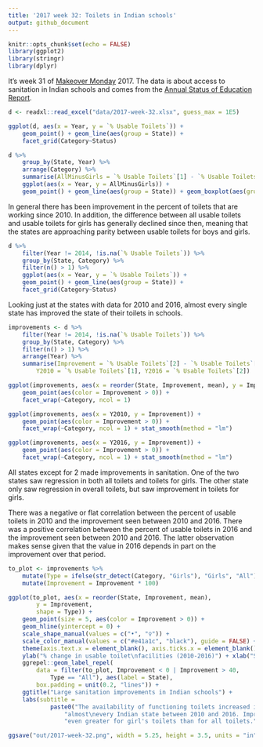 ```yaml
---
title: '2017 week 32: Toilets in Indian schools'
output: github_document
---
```


```r
knitr::opts_chunk$set(echo = FALSE)
library(ggplot2)
library(stringr)
library(dplyr)
```

It's week 31 of [Makeover Monday](http://www.makeovermonday.co.uk/data/) 2017. The data is about access to sanitation in Indian schools and comes from the [Annual Status of Education Report](http://www.asercentre.org/p/289.html). 

```r
d <- readxl::read_excel("data/2017-week-32.xlsx", guess_max = 1E5)

ggplot(d, aes(x = Year, y = `% Usable Toilets`)) + 
    geom_point() + geom_line(aes(group = State)) + 
    facet_grid(Category~Status)

d %>% 
    group_by(State, Year) %>% 
    arrange(Category) %>% 
    summarise(AllMinusGirls = `% Usable Toilets`[1] - `% Usable Toilets`[2]) %>% 
    ggplot(aes(x = Year, y = AllMinusGirls)) + 
    geom_point() + geom_line(aes(group = State)) + geom_boxplot(aes(group = Year))
```

In general there has been improvement in the percent of toilets that are working since 2010. In addition, the difference between all usable toilets and usable toilets for girls has generally declined since then, meaning that the states are approaching parity between usable toilets for boys and girls. 

```r
d %>% 
    filter(Year != 2014, !is.na(`% Usable Toilets`)) %>% 
    group_by(State, Category) %>% 
    filter(n() > 1) %>% 
    ggplot(aes(x = Year, y = `% Usable Toilets`)) + 
    geom_point() + geom_line(aes(group = State)) + 
    facet_grid(Category~Status)
```

Looking just at the states with data for 2010 and 2016, almost every single state has improved the state of their toilets in schools. 

```r
improvements <- d %>% 
    filter(Year != 2014, !is.na(`% Usable Toilets`)) %>% 
    group_by(State, Category) %>% 
    filter(n() > 1) %>% 
    arrange(Year) %>% 
    summarise(Improvement = `% Usable Toilets`[2] - `% Usable Toilets`[1], 
        Y2010 = `% Usable Toilets`[1], Y2016 = `% Usable Toilets`[2])  

ggplot(improvements, aes(x = reorder(State, Improvement, mean), y = Improvement)) + 
    geom_point(aes(color = Improvement > 0)) + 
    facet_wrap(~Category, ncol = 1) 

ggplot(improvements, aes(x = Y2010, y = Improvement)) + 
    geom_point(aes(color = Improvement > 0)) + 
    facet_wrap(~Category, ncol = 1) + stat_smooth(method = "lm")

ggplot(improvements, aes(x = Y2016, y = Improvement)) + 
    geom_point(aes(color = Improvement > 0)) + 
    facet_wrap(~Category, ncol = 1) + stat_smooth(method = "lm") 
```

All states except for 2 made improvements in sanitation. One of the two states saw regression in both all toilets and toilets for girls. The other state only saw regression in overall toilets, but saw improvement in toilets for girls. 

There was a negative or flat correlation between the percent of usable toilets in 2010 and the improvement seen between 2010 and 2016. There was a positive correlation between the percent of usable toilets in 2016 and the improvement seen between 2010 and 2016. The latter observation makes sense given that the value in 2016 depends in part on the improvement over that period. 

```r
to_plot <- improvements %>% 
    mutate(Type = ifelse(str_detect(Category, "Girls"), "Girls", "All")) %>% 
    mutate(Improvement = Improvement * 100)

ggplot(to_plot, aes(x = reorder(State, Improvement, mean), 
        y = Improvement,
        shape = Type)) + 
    geom_point(size = 5, aes(color = Improvement > 0)) + 
    geom_hline(yintercept = 0) + 
    scale_shape_manual(values = c("•", "♀")) + 
    scale_color_manual(values = c("#e41a1c", "black"), guide = FALSE) +
    theme(axis.text.x = element_blank(), axis.ticks.x = element_blank()) + 
    ylab("% change in usable toilet\nfacilities (2010-2016)") + xlab("State") + 
    ggrepel::geom_label_repel(
        data = filter(to_plot, Improvement < 0 | Improvement > 40, 
            Type == "All"), aes(label = State), 
        box.padding = unit(0.2, "lines")) + 
    ggtitle("Large sanitation improvements in Indian schools") + 
    labs(subtitle = 
            paste0("The availability of functioning toilets increased in schools in ",
                "almost\nevery Indian state between 2010 and 2016. Improvements were\n", 
                "even greater for girl's toilets than for all toilets."))

ggsave("out/2017-week-32.png", width = 5.25, height = 3.5, units = "in", dpi = 303)
```
